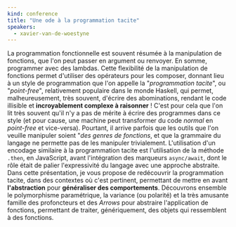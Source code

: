```yaml
---
kind: conference
title: "Une ode à la programmation tacite"
speakers:
  - xavier-van-de-woestyne
---
```


La programmation fonctionnelle est souvent résumée à la manipulation de fonctions, que l'on peut passer en argument ou renvoyer. En somme, programmer avec des lambdas. Cette flexibilité de la manipulation de fonctions permet d'utiliser des opérateurs pour les composer, donnant lieu à un style de programmation que l'on appelle la "_programmation tacite_", ou "_point-free_", relativement populaire dans le monde Haskell, qui permet, malheureusement, très souvent, d'écrire des abominations, rendant le code illisible et **incroyablement complexe à raisonner** ! C'est pour cela que l'on lit très souvent qu'il n'y a pas de mérite à écrire des programmes dans ce style (et pour cause, une machine peut transformer du code _normal_ en _point-free_ et vice-versa). Pourtant, il arrive parfois que les outils que l'on veuille manipuler soient "_des genres de fonctions_, et que la grammaire du langage ne permette pas de les manipuler trivialement. L'utilisation d'un encodage similaire à la programmation tacite est l'utilisation de la méthode `.then`, en JavaScript, avant l'intégration des marqueurs `async/await`, dont le rôle était de palier l'expressivité du langage avec une approche abstraite. Dans cette présentation, je vous propose de redécouvrir la programmation tacite, dans des contextes où c'est pertinent, permettant de mettre en avant **l'abstraction** pour **généraliser des comportements**. Découvrons ensemble le polymorphisme paramétrique, la variance (ou polarité) et la très amusante famille des profoncteurs et des _Arrows_ pour abstraire l'application de fonctions, permettant de traiter, génériquement, des objets qui ressemblent à des fonctions.
